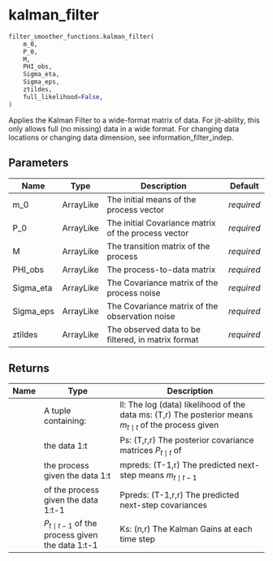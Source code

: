 # kalman_filter { #jax_idem.filter_smoother_functions.kalman_filter }

```python
filter_smoother_functions.kalman_filter(
    m_0,
    P_0,
    M,
    PHI_obs,
    Sigma_eta,
    Sigma_eps,
    ztildes,
    full_likelihood=False,
)
```

Applies the Kalman Filter to a wide-format matrix of data.
For jit-ability, this only allows full (no missing) data in a wide format.
For changing data locations or changing data dimension, see
information_filter_indep.

## Parameters {.doc-section .doc-section-parameters}

| Name      | Type      | Description                                         | Default    |
|-----------|-----------|-----------------------------------------------------|------------|
| m_0       | ArrayLike | The initial means of the process vector             | _required_ |
| P_0       | ArrayLike | The initial Covariance matrix of the process vector | _required_ |
| M         | ArrayLike | The transition matrix of the process                | _required_ |
| PHI_obs   | ArrayLike | The process-to-data matrix                          | _required_ |
| Sigma_eta | ArrayLike | The Covariance matrix of the process noise          | _required_ |
| Sigma_eps | ArrayLike | The Covariance matrix of the observation noise      | _required_ |
| ztildes   | ArrayLike | The observed data to be filtered, in matrix format  | _required_ |

## Returns {.doc-section .doc-section-returns}

| Name   | Type                                                 | Description                                                                                                 |
|--------|------------------------------------------------------|-------------------------------------------------------------------------------------------------------------|
|        | A tuple containing:                                  | ll: The log (data) likelihood of the data ms: (T,r) The posterior means $m_{t \mid t}$ of the process given |
|        | the data 1:t                                         | Ps: (T,r,r) The posterior covariance matrices $P_{t \mid t}$ of                                             |
|        | the process given the data 1:t                       | mpreds: (T-1,r) The predicted next-step means $m_{t \mid t-1}$                                              |
|        | of the process given the data 1:t-1                  | Ppreds: (T-1,r,r) The predicted next-step covariances                                                       |
|        | $P_{t \mid t-1}$ of the process given the data 1:t-1 | Ks: (n,r) The Kalman Gains at each time step                                                                |